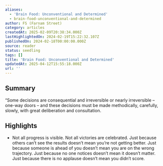 ```yaml
---
aliases:
  - 'Brain Food: Unconventional and Determined'
  - brain-food-unconventional-and-determined
author: FS (Farnam Street)
category: articles
createdAt: 2025-02-09T20:38:34.000Z
lastHighlightedOn: 2024-02-19T15:22:32.107Z
publishedOn: 2024-02-18T00:00:00.000Z
source: reader
status: seedling
tags: []
title: 'Brain Food: Unconventional and Determined'
updatedAt: 2025-04-12T15:55:18.000Z
url: ''
---
```

## Summary

“Some decisions are consequential and irreversible or nearly irreversible – one-way doors – and these decisions must be made methodically, carefully, slowly, with great deliberation and consultation.

## Highlights

- Not all progress is visible. Not all victories are celebrated.
  Just because others can’t see the results doesn’t mean you’re not getting better. Just because someone is ahead of you doesn’t mean you are on the wrong trajectory. Just because no one notices doesn’t mean it doesn’t matter. Just because there is no applause doesn’t mean you didn’t score.
